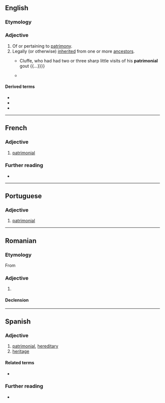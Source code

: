 ==English==

===Etymology===
{{suffix|en|patrimony|al}}

===Adjective===
{{en-adj|-}}

# Of or pertaining to [[patrimony]].
# Legally (or otherwise) [[inherited]] from one or more [[ancestor]]s.
#* {{quote-book|en|year=1863|author=Sheridan Le Fanu|title={{w|The House by the Churchyard}}|passage={{...}} Cluffe, who had had two or three sharp little visits of his '''patrimonial''' gout {{...}}}}
#* {{quote-book|en|year=2017|origyear=2013|author=Thomas Piketty|authorlink=Thomas Piketty|title=Capital in the Twenty-First Century|publisher=Belknap Press|translator=Arthur Goldhammer|page=173|isbn=9780674430006|pageurl=https://archive.org/details/isbn_9780674430006/page/173/mode/1up|passage=The general evolution is clear: bubbles aside, what we are witnessing is a strong comeback of private capital in the rich countries since 1970, or, to put it another way, the emergence of a new '''patrimonial''' capitalism.}}

====Derived terms====
* {{l|en|neopatrimonial}}
* {{l|en|patrimonialism}}
* {{l|en|patrimonially}}

----

==French==

===Adjective===
{{fr-adj}}

# [[#English|patrimonial]]

===Further reading===
* {{R:TLFi}}

----

==Portuguese==

===Adjective===
{{pt-adj|patrimonia|l}}

# [[#English|patrimonial]]

----

==Romanian==

===Etymology===
From {{bor|ro|fr|patrimonial}}

===Adjective===
{{ro-adj}}

# {{l|en|patrimonial}}

====Declension====
{{ro-decl-adj}}

----

==Spanish==

===Adjective===
{{es-adj}}

# [[#English|patrimonial]], [[hereditary]]
# [[heritage]] {{gloss|e.g. heritage site or building, heritage value}}

====Related terms====
* {{l|es|patrimonio}}

===Further reading===
* {{R:DRAE}}